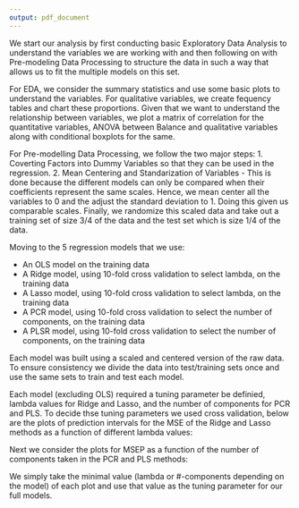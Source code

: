 ```yaml
---
output: pdf_document
---
```


We start our analysis by first conducting basic Exploratory Data Analysis to understand the variables we are working with and then following on with Pre-modeling Data Processing to structure the data in such a way that allows us to fit the multiple models on this set.

For EDA, we consider the summary statistics and use some basic plots to understand the variables. For qualitative variables, we create fequency tables and chart these proportions. Given that we want to understand the relationship between variables, we plot a matrix of correlation for the quantitative variables, ANOVA between Balance and qualitative variables along with conditional boxplots for the same.

For Pre-modelling Data Processing, we follow the two major steps:
1. Coverting Factors into Dummy Variables so that they can be used in the regression.
2. Mean Centering and Standarization of Variables - This is done because the different models can only be compared when their coefficients represent the same scales. Hence, we mean center all the variables to 0 and the adjust the standard deviation to 1. Doing this given us comparable scales. 
Finally, we randomize this scaled data and take out a training set of size 3/4 of the data and the test set which is size 1/4 of the data. 

Moving to the 5 regression models that we use:

* An OLS model on the training data
* A Ridge model, using 10-fold cross validation to select lambda, on the training data
* A Lasso model, using 10-fold cross validation to select lambda, on the training data
* A PCR model, using 10-fold cross validation to select the number of components, on the training data
* A PLSR model, using 10-fold cross validation to select the number of components, on the training data

Each model was built using a scaled and centered version of the raw data. To ensure consistency we divide the data into test/training sets once and use the same sets to train and test each model.

Each model (excluding OLS) required a tuning parameter be definied, lambda values for Ridge and Lasso, and the number of components for PCR and PLS. To decide thse tuning parameters we used cross validation, below are the plots of prediction intervals for the MSE of the Ridge and Lasso methods as a function of different lambda values:

\begin{center} 
\includegraphics[width=0.4\textwidth]{../images/ridgeCV-plot.png} \includegraphics[width=0.4\textwidth]{../images/lassoCV-plot.png}
\end{center}

Next we consider the plots for MSEP as a function of the number of components taken in the PCR and PLS methods:

\begin{center} 
\includegraphics[width=0.4\textwidth]{../images/pcrCV-plot.png} \includegraphics[width=0.4\textwidth]{../images/plsCV-plot.png}
\end{center}

We simply take the minimal value (lambda or #-components depending on the model) of each plot and use that value as the tuning parameter for our full models.